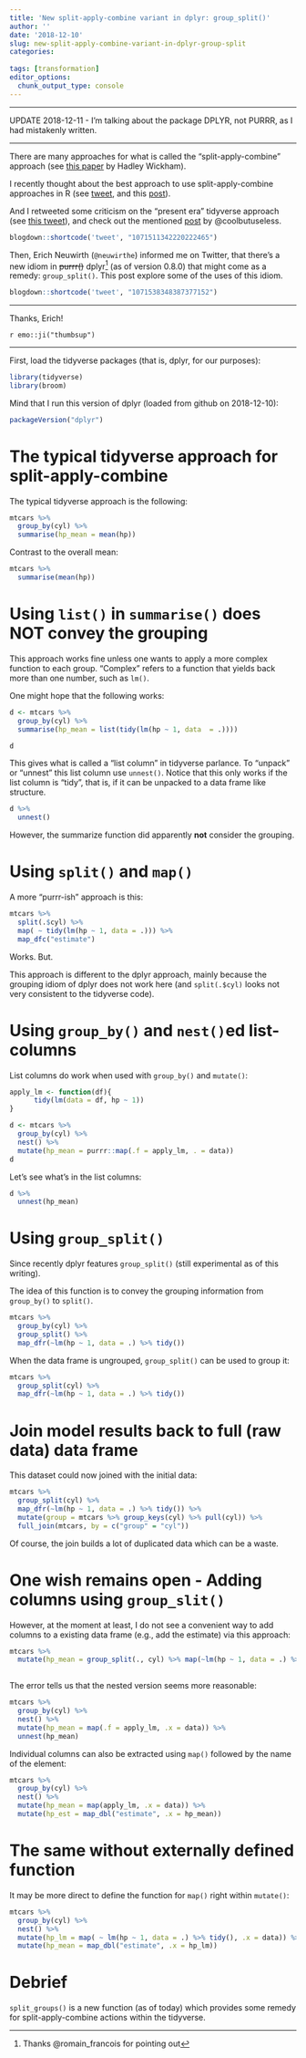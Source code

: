 ```yaml
---
title: 'New split-apply-combine variant in dplyr: group_split()'
author: ''
date: '2018-12-10'
slug: new-split-apply-combine-variant-in-dplyr-group-split
categories:
  
tags: [transformation]
editor_options: 
  chunk_output_type: console
---
```



---

UPDATE 2018-12-11 - I'm talking about the package DPLYR, not PURRR, as I had mistakenly written.


---




There are many approaches for what is called the "split-apply-combine" approach (see [this paper](https://www.jstatsoft.org/article/view/v040i01/v40i01.pdf) by Hadley Wickham).


I recently thought about the best approach to use split-apply-combine approaches in R (see [tweet](https://twitter.com/sauer_sebastian/status/1071511342220222465), and this [post](https://data-se.netlify.com/2018/12/05/plot-many-ggplot-diagrams-using-nest-and-map/)).


And I retweeted some criticism on the "present era" tidyverse approach (see [this tweet](https://twitter.com/sauer_sebastian/status/1071511342220222465)), and check out the mentioned [post](https://coolbutuseless.bitbucket.io/2018/03/03/split-apply-combine-my-search-for-a-replacement-for-group_by---do/) by @coolbutuseless.



```r
blogdown::shortcode('tweet', "1071511342220222465")
```



Then, Erich Neuwirth (`@neuwirthe`) informed me on Twitter, that there's a new idiom in ~~purrr()~~ dplyr^[Thanks @romain_francois for pointing out] (as of version 0.8.0) that might come as a remedy: `group_split()`. This post explore some of the uses of this idiom.


```r
blogdown::shortcode('tweet', "1071538348387377152")
```


---

Thanks, Erich!

`r emo::ji("thumbsup")`

---




First, load the tidyverse packages (that is, dplyr, for our purposes):

```r
library(tidyverse)
library(broom)
```

Mind that I run this version of dplyr (loaded from github on 2018-12-10):

```r
packageVersion("dplyr")
```



# The typical tidyverse approach for split-apply-combine


The typical tidyverse approach is the following:
```r
mtcars %>% 
  group_by(cyl) %>% 
  summarise(hp_mean = mean(hp))
```

Contrast to the overall mean:

```r
mtcars %>% 
  summarise(mean(hp))
```


# Using `list()` in `summarise()` does NOT convey the grouping

This approach works fine unless one wants to apply a more complex function to each group. "Complex" refers to a function that yields back more than one number, such as `lm()`.

One might hope that the following works:


```r
d <- mtcars %>% 
  group_by(cyl) %>% 
  summarise(hp_mean = list(tidy(lm(hp ~ 1, data  = .))))

d
```

This gives what is called a "list column" in tidyverse parlance. To "unpack" or "unnest" this list column use `unnest()`. Notice that this only works if the list column is "tidy", that is, if it can be unpacked to a data frame like structure.


```r
d %>% 
  unnest()
```


However, the summarize function did apparently **not** consider the grouping.



# Using `split()` and `map()`


A more "purrr-ish" approach is this:

```r
mtcars %>% 
  split(.$cyl) %>% 
  map( ~ tidy(lm(hp ~ 1, data = .))) %>% 
  map_dfc("estimate")
```


Works. But.

This approach is different to the dplyr approach, mainly because the grouping idiom of dplyr does not work here (and `split(.$cyl)` looks not very consistent to the tidyverse code).



# Using `group_by()` and `nest()`ed list-columns


List columns do work when used with `group_by()` and `mutate()`:


```r

apply_lm <- function(df){
      tidy(lm(data = df, hp ~ 1))      
}

d <- mtcars %>% 
  group_by(cyl) %>% 
  nest() %>% 
  mutate(hp_mean = purrr::map(.f = apply_lm, . = data)) 
d
```


Let's see what's in the list columns:

```r
d %>% 
  unnest(hp_mean)
```



# Using `group_split()`


Since recently dplyr features `group_split()` (still experimental as of this writing).

The idea of this function is to convey the grouping information from `group_by()` to `split()`.

```r
mtcars %>% 
  group_by(cyl) %>% 
  group_split() %>% 
  map_dfr(~lm(hp ~ 1, data = .) %>% tidy())
```

When the data frame is ungrouped, `group_split()` can be used to group it:

```r
mtcars %>% 
  group_split(cyl) %>% 
  map_dfr(~lm(hp ~ 1, data = .) %>% tidy())
```


# Join model results back to full (raw data) data frame

This dataset could now joined with the initial data:


```r
mtcars %>% 
  group_split(cyl) %>% 
  map_dfr(~lm(hp ~ 1, data = .) %>% tidy()) %>%
  mutate(group = mtcars %>% group_keys(cyl) %>% pull(cyl)) %>% 
  full_join(mtcars, by = c("group" = "cyl"))
```

Of course, the join builds a lot of duplicated data which can be a waste.



# One wish remains open  - Adding columns using `group_slit()`


However, at the moment at least, I do not see a convenient way to add columns to a existing data frame (e.g., add the estimate) via this approach:


```r
mtcars %>%
  mutate(hp_mean = group_split(., cyl) %>% map(~lm(hp ~ 1, data = .) %>% tidy() %>% map("estimate")))
  
```




The error tells us that the nested version seems more reasonable:


```r
mtcars %>% 
  group_by(cyl) %>%
  nest() %>% 
  mutate(hp_mean = map(.f = apply_lm, .x = data)) %>% 
  unnest(hp_mean)
```

Individual columns can also be extracted using `map()` followed by the name of the element:

```r
mtcars %>% 
  group_by(cyl) %>%
  nest() %>% 
  mutate(hp_mean = map(apply_lm, .x = data)) %>% 
  mutate(hp_est = map_dbl("estimate", .x = hp_mean))
```


# The same without externally defined function

It may be more direct to define the function for `map()` right within `mutate()`:

```r
mtcars %>% 
  group_by(cyl) %>%
  nest() %>% 
  mutate(hp_lm = map( ~ lm(hp ~ 1, data = .) %>% tidy(), .x = data)) %>% 
  mutate(hp_mean = map_dbl("estimate", .x = hp_lm))
```



# Debrief


`split_groups()` is a new function (as of today) which provides some remedy for split-apply-combine actions within the tidyverse. 
